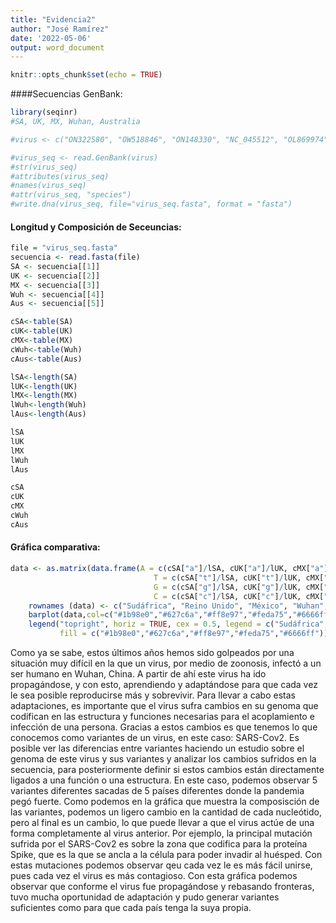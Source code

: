 ```yaml
---
title: "Evidencia2"
author: "José Ramírez"
date: '2022-05-06'
output: word_document
---
```


```r
knitr::opts_chunk$set(echo = TRUE)
```

####Secuencias GenBank: 

```r
library(seqinr)
#SA, UK, MX, Wuhan, Australia

#virus <- c("ON322580", "OW518846", "ON148330", "NC_045512", "OL869974")

#virus_seq <- read.GenBank(virus)
#str(virus_seq)
#attributes(virus_seq)
#names(virus_seq)
#attr(virus_seq, "species")
#write.dna(virus_seq, file="virus_seq.fasta", format = "fasta")
```

#### Longitud y Composición de Seceuncias: 

```r
file = "virus_seq.fasta"
secuencia <- read.fasta(file)
SA <- secuencia[[1]]
UK <- secuencia[[2]]
MX <- secuencia[[3]]
Wuh <- secuencia[[4]]
Aus <- secuencia[[5]]

cSA<-table(SA)
cUK<-table(UK)
cMX<-table(MX)
cWuh<-table(Wuh)
cAus<-table(Aus)

lSA<-length(SA)
lUK<-length(UK)
lMX<-length(MX)
lWuh<-length(Wuh)
lAus<-length(Aus)

lSA
lUK
lMX
lWuh
lAus

cSA
cUK
cMX
cWuh
cAus
```

#### Gráfica comparativa: 

```r
data <- as.matrix(data.frame(A = c(cSA["a"]/lSA, cUK["a"]/lUK, cMX["a"]/lMX, cWuh["a"]/lWuh, cAus["a"]/lAus),
                                T = c(cSA["t"]/lSA, cUK["t"]/lUK, cMX["t"]/lMX, cWuh["t"]/lWuh, cAus["t"]/lAus),
                                G = c(cSA["g"]/lSA, cUK["g"]/lUK, cMX["g"]/lMX, cWuh["g"]/lWuh, cAus["g"]/lAus),
                                C = c(cSA["c"]/lSA, cUK["c"]/lUK, cMX["c"]/lMX, cWuh["c"]/lWuh, cAus["c"]/lAus)))
    rownames (data) <- c("Sudáfrica", "Reino Unido", "México", "Wuhan", "Australia")
    barplot(data,col=c("#1b98e0","#627c6a","#ff8e97","#feda75","#6666ff"),beside = TRUE)
    legend("topright", horiz = TRUE, cex = 0.5, legend = c("Sudáfrica", "Reino Unido", "México", "Wuhan", "Australia"),
           fill = c("#1b98e0","#627c6a","#ff8e97","#feda75","#6666ff"))
```

Como ya se sabe, estos últimos años hemos sido golpeados por una situación muy difícil en la que un virus, por medio de zoonosis, infectó a un ser humano en Wuhan, China. A partir de ahí este virus ha ido propagándose, y con esto, aprendiendo y adaptándose para que cada vez le sea posible reproducirse más y sobrevivir. 
Para llevar a cabo estas adaptaciones, es importante que el virus sufra cambios en su genoma que codifican en las estructura y funciones necesarias para el acoplamiento e infección de una persona. Gracias a estos cambios es que tenemos lo que conocemos como variantes de un virus, en este caso: SARS-Cov2. Es posible ver las diferencias entre variantes haciendo un estudio sobre el genoma de este virus y sus variantes y analizar los cambios sufridos en la secuencia, para posteriormente definir si estos cambios están directamente ligados a una función o una estructura. 
En este caso, podemos observar 5 variantes diferentes sacadas de 5 países diferentes donde la pandemia pegó fuerte. Como podemos en la gráfica que muestra la composisción de las variantes, podemos un ligero cambio en la cantidad de cada nucleótido, pero al final es un cambio, lo que puede llevar a que el virus actúe de una forma completamente al virus anterior. Por ejemplo, la principal mutación sufrida por el SARS-Cov2 es sobre la zona que codifica para la proteína Spike, que es la que se ancla a la célula para poder invadir al huésped. Con estas mutaciones podemos observar qeu cada vez le es más fácil unirse, pues cada vez el virus es más contagioso. 
Con esta gráfica podemos observar que conforme el virus fue propagándose y rebasando fronteras, tuvo mucha oportunidad de adaptación y pudo generar variantes suficientes como para que cada país tenga la suya propia. 
